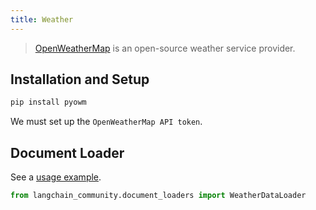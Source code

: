 ```yaml
---
title: Weather
---
```


>[OpenWeatherMap](https://openweathermap.org/) is an open-source weather service provider.



## Installation and Setup

```bash
pip install pyowm
```

We must set up the `OpenWeatherMap API token`.

## Document Loader

See a [usage example](/oss/javascript/integrations/document_loaders/weather).

```python
from langchain_community.document_loaders import WeatherDataLoader
```
